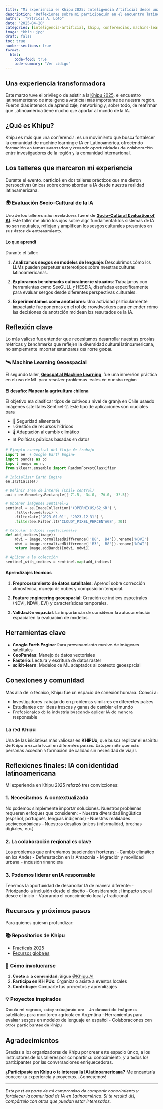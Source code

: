 ```yaml
---
title: "Mi experiencia en Khipu 2025: Inteligencia Artificial desde una perspectiva latinoamericana"
description: "Reflexiones sobre mi participación en el encuentro latinoamericano de IA más importante y los aprendizajes de los talleres de evaluación sociocultural de IA y machine learning geoespacial"
author:  "Patricia A. Loto"
date: "2025-04-20"
categories: [inteligencia-artificial, khipu, conferencias, machine-learning, latinoamérica]
image: "khipu.jpg"
draft: false
toc: true
number-sections: true
format:
  html:
    code-fold: true
    code-summary: "Ver código"
---
```


## Una experiencia transformadora

Este marzo tuve el privilegio de asistir a la [Khipu 2025](https://khipu.ai/), el encuentro latinoamericano de Inteligencia Artificial más importante de nuestra región. Fueron días intensos de aprendizaje, networking y, sobre todo, de reafirmar que Latinoamérica tiene mucho que aportar al mundo de la IA.


::: callout-note
## ¿Qué es Khipu?

Khipu es más que una conferencia: es un movimiento que busca fortalecer la comunidad de machine learning e IA en Latinoamérica, ofreciendo formación en temas avanzados y creando oportunidades de colaboración entre investigadores de la región y la comunidad internacional.
:::

## Los talleres que marcaron mi experiencia

Durante el evento, participé en dos talleres prácticos que me dieron perspectivas únicas sobre cómo abordar la IA desde nuestra realidad latinoamericana.

### 🌍 Evaluación Socio-Cultural de la IA

Uno de los talleres más reveladores fue el de [**Socio-Cultural Evaluation of AI**](https://github.com/khipu-ai/practicals-2025/blob/main/notebooks/Socio-Cultural%20Evaluation%20of%20AI.ipynb). Este taller me abrió los ojos sobre algo fundamental: los sistemas de IA no son neutrales, reflejan y amplifican los sesgos culturales presentes en sus datos de entrenamiento.

#### Lo que aprendí

Durante el taller:

1.  **Analizamos sesgos en modelos de lenguaje**: Descubrimos cómo los LLMs pueden perpetuar estereotipos sobre nuestras culturas latinoamericanas.

2.  **Exploramos benchmarks culturalmente situados**: Trabajamos con herramientas como SeeGULL y HESEIA, diseñadas específicamente para evaluar sesgos desde diferentes perspectivas culturales.

3.  **Experimentamos como anotadores**: Una actividad particularmente impactante fue ponernos en el rol de crowdworkers para entender cómo las decisiones de anotación moldean los resultados de la IA.

::: callout-important
## Reflexión clave

Lo más valioso fue entender que necesitamos desarrollar nuestras propias métricas y benchmarks que reflejen la diversidad cultural latinoamericana, no simplemente importar estándares del norte global.
:::

### 🛰️ Machine Learning Geoespacial

El segundo taller, [**Geospatial Machine Learning**](https://github.com/khipu-ai/practicals-2025/blob/main/notebooks/Geospatial_Machine_Learning.ipynb), fue una inmersión práctica en el uso de ML para resolver problemas reales de nuestra región.

#### El desafío: Mapear la agricultura chilena

El objetivo era clasificar tipos de cultivos a nivel de granja en Chile usando imágenes satelitales Sentinel-2. Este tipo de aplicaciones son cruciales para:

-   🌱 Seguridad alimentaria
-   💧 Gestión de recursos hídricos\
-   🌡️ Adaptación al cambio climático
-   📊 Políticas públicas basadas en datos

``` python
# Ejemplo conceptual del flujo de trabajo
import ee  # Google Earth Engine
import pandas as pd
import numpy as np
from sklearn.ensemble import RandomForestClassifier

# Inicializar Earth Engine
ee.Initialize()

# Definir área de interés (Chile central)
aoi = ee.Geometry.Rectangle([-71.5, -34.0, -70.0, -32.5])

# Obtener imágenes Sentinel-2
sentinel = ee.ImageCollection('COPERNICUS/S2_SR') \
    .filterBounds(aoi) \
    .filterDate('2023-01-01', '2023-12-31') \
    .filter(ee.Filter.lt('CLOUDY_PIXEL_PERCENTAGE', 20))

# Calcular índices vegetacionales
def add_indices(image):
    ndvi = image.normalizedDifference(['B8', 'B4']).rename('NDVI')
    ndwi = image.normalizedDifference(['B3', 'B8']).rename('NDWI')
    return image.addBands([ndvi, ndwi])

# Aplicar a la colección
sentinel_with_indices = sentinel.map(add_indices)
```

#### Aprendizajes técnicos

1.  **Preprocesamiento de datos satelitales**: Aprendí sobre corrección atmosférica, manejo de nubes y composición temporal.

2.  **Feature engineering geoespacial**: Creación de índices espectrales (NDVI, NDWI, EVI) y características temporales.

3.  **Validación espacial**: La importancia de considerar la autocorrelación espacial en la evaluación de modelos.

::: callout-tip
## Herramientas clave

-   **Google Earth Engine**: Para procesamiento masivo de imágenes satelitales
-   **GeoPandas**: Manejo de datos vectoriales
-   **Rasterio**: Lectura y escritura de datos raster
-   **scikit-learn**: Modelos de ML adaptados al contexto geoespacial
:::

## Conexiones y comunidad

Más allá de lo técnico, Khipu fue un espacio de conexión humana. Conocí a:

-   Investigadores trabajando en problemas similares en diferentes países
-   Estudiantes con ideas frescas y ganas de cambiar el mundo
-   Profesionales de la industria buscando aplicar IA de manera responsable

### La red Khipu

Una de las iniciativas más valiosas es **KHIPUx**, que busca replicar el espíritu de Khipu a escala local en diferentes países. Esto permite que más personas accedan a formación de calidad sin necesidad de viajar.

## Reflexiones finales: IA con identidad latinoamericana

Mi experiencia en Khipu 2025 reforzó tres convicciones:

### 1. **Necesitamos IA contextualizada**

No podemos simplemente importar soluciones. Nuestros problemas requieren enfoques que consideren: - Nuestra diversidad lingüística (español, portugués, lenguas indígenas) - Nuestras realidades socioeconómicas - Nuestros desafíos únicos (informalidad, brechas digitales, etc.)

### 2. **La colaboración regional es clave**

Los problemas que enfrentamos trascienden fronteras: - Cambio climático en los Andes - Deforestación en la Amazonía - Migración y movilidad urbana - Inclusión financiera

### 3. **Podemos liderar en IA responsable**

Tenemos la oportunidad de desarrollar IA de manera diferente: - Priorizando la inclusión desde el diseño - Considerando el impacto social desde el inicio - Valorando el conocimiento local y tradicional

## Recursos y próximos pasos

Para quienes quieran profundizar:

### 📚 Repositorios de Khipu

-   [Practicals 2025](https://github.com/khipu-ai/practicals-2025)
-   [Recursos globales](https://github.com/khipu-ai/global-resources)

### 🎯 Cómo involucrarse

1.  **Únete a la comunidad**: Sigue [\@Khipu_AI](https://twitter.com/Khipu_AI)
2.  **Participa en KHIPUx**: Organiza o asiste a eventos locales
3.  **Contribuye**: Comparte tus proyectos y aprendizajes

### 💡 Proyectos inspirados

Desde mi regreso, estoy trabajando en: - Un dataset de imágenes satelitales para monitoreo agrícola en Argentina - Herramientas para evaluar sesgos en modelos de lenguaje en español - Colaboraciones con otros participantes de Khipu

## Agradecimientos

Gracias a los organizadores de Khipu por crear este espacio único, a los instructores de los talleres por compartir su conocimiento, y a todos los participantes por las conversaciones enriquecedoras.

::: {.callout-note appearance="simple" icon="false"}
**¿Participaste en Khipu o te interesa la IA latinoamericana?** Me encantaría conocer tu experiencia y proyectos. ¡Conectemos!
:::

------------------------------------------------------------------------

*Este post es parte de mi compromiso de compartir conocimiento y fortalecer la comunidad de IA en Latinoamérica. Si te resultó útil, compártelo con otros que puedan estar interesados.*
